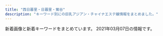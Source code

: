 ```yaml
---
title: "西日暮里・日暮里・鶯谷"
description: "キーワード別にの巨乳アジアン・チャイナエステ嬢情報をまとめました。"
---
```


新着画像と新着キーワードをまとめています。
2021年03月07日の情報です。

<DmmAffiliateIns />
<KeywordTable
  shops={
    [
    {
        "name": "\u706f\u308a\u5c4b",
        "station": "JR\u897f\u65e5\u66ae\u91cc\u99c5",
        "url": "http://chou.ies.bz/",
        "keywords": {
            "C": 1,
            "87": 1,
            "E": 1,
            "84": 2,
            "D": 9,
            "86": 7,
            "85": 1
        },
        "img_links": [
            "http://chou.ies.bz/images/n1.jpg",
            "http://chou.ies.bz/images/mobile.png",
            "http://chou.ies.bz/images/s3.png",
            "http://chou.ies.bz/images/n3.png",
            "http://chou.ies.bz/photos/sites/85/2019/07/2019070106320474.jpg",
            "http://chou.ies.bz/photos/sites/85/2019/06/2019062803491517.jpg",
            "http://chou.ies.bz/photos/sites/85/2019/07/2019070509385227.jpg",
            "http://chou.ies.bz/photos/sites/85/2020/10/2020100610370157.jpg",
            "http://chou.ies.bz/photos/sites/85/2019/07/2019070106340260.jpg",
            "http://chou.ies.bz/photos/sites/85/2020/12/2020120204150858.jpg",
            "http://chou.ies.bz/photos/sites/85/2019/07/2019070106330942.jpg",
            "http://chou.ies.bz/photos/sites/85/2019/07/2019070106333414.jpg",
            "http://chou.ies.bz/photos/sites/85/2020/12/2020121802483415.jpg",
            "http://chou.ies.bz/photos/sites/85/2020/12/2020120204265615.jpg",
            "http://chou.ies.bz/photos/sites/85/2019/12/2019120602315853.jpg",
            "http://chou.ies.bz/images/s_link.png",
            "http://chou.ies.bz/images/top.png",
            "http://chou.ies.bz/images/s_pick.png",
            "http://chou.ies.bz/images/s_staff.jpg",
            "http://chou.ies.bz/images/s1.png",
            "http://chou.ies.bz/images/s_news.png",
            "http://chou.ies.bz/photos/sites/85/2020/10/2020100610383828.jpg"
        ]
    },
    {
        "station": "JR\u9daf\u8c37\u99c5\u5317\u53e3",
        "img_links": [
            "http://www.es-ms.work/images/rec1.jpg",
            "http://www.es-ms.work/images/tg.jpg",
            "http://www.es-ms.work/img/sayuri1.jpg",
            "http://www.es-ms.work/staff/sayuri.jpg",
            "http://www.es-ms.work/img/kaya1.jpg",
            "http://www.es-ms.work/images/sys.jpg",
            "http://www.es-ms.work/images/2.jpg",
            "http://www.es-ms.work/images/int2.jpg",
            "http://www.es-ms.work/images/1.jpg",
            "http://www.es-ms.work/images/rec2.jpg",
            "http://www.es-ms.work/staff/kaya.jpg",
            "http://www.es-ms.work/images/staff_t.jpg",
            "http://www.es-ms.work/images/interior_t.jpg",
            "http://www.es-ms.work/images/head.jpg",
            "http://www.es-ms.work/images/s1.png",
            "http://www.es-ms.work/img/rina1.jpg",
            "http://www.es-ms.work/images/ac1.jpg",
            "http://www.es-ms.work/images/int1.jpg",
            "http://www.es-ms.work/staff/rina.jpg",
            "http://www.es-ms.work/images/news.jpg",
            "http://www.es-ms.work/images/3.jpg"
        ],
        "name": "\u685c\u306e\u5bb6",
        "url": "http://www.es-ms.work/",
        "keywords": {}
    },
    {
        "station": "JR\u65e5\u66ae\u91cc\u99c5\u6771\u53e3",
        "name": "\u7e01",
        "img_links": [
            "http://www.en-nippori.net/image/therapist/02.jpg",
            "http://www.en-nippori.net/image/mainparts/images/navi01_03.jpg",
            "http://www.en-nippori.net/image/therapist/06.jpg",
            "http://www.en-nippori.net/image/index/top.jpg",
            "http://www.en-nippori.net/image/mainparts/images/navi01_04.jpg",
            "http://www.en-nippori.net/image/therapist/01.jpg",
            "http://www.en-nippori.net/image/mainparts/images/navi01_05.jpg",
            "http://www.en-nippori.net/image/mainparts/images/navi01_02.jpg",
            "http://www.en-nippori.net/image/mainparts/main.jpg",
            "http://www.en-nippori.net/image/therapist/04.jpg",
            "http://www.en-nippori.net/image/mainparts/images/navi01_07.jpg",
            "http://www.en-nippori.net/image/therapist/03.jpg",
            "http://www.en-nippori.net/image/mainparts/images/navi01_06.jpg"
        ],
        "keywords": {
            "C": 6
        },
        "url": "http://www.en-nippori.net/"
    },
    {
        "img_links": [
            "http://momo.tyo.cm/images/tit_com05.png",
            "http://momo.tyo.cm/images/tit_com01.png",
            "http://momo.tyo.cm/images/tit_com02.png",
            "http://momo.tyo.cm/images/bg_pick.png",
            "http://momo.tyo.cm/images/top_slider01.jpg",
            "http://momo.tyo.cm/images/border02.png",
            "http://momo.tyo.cm/photos/sites/53/2021/02/2021021607405882.jpg",
            "http://momo.tyo.cm/images/tit_staff.png",
            "http://momo.tyo.cm/images/tit_link01.png",
            "http://momo.tyo.cm/images/nav_link02.png",
            "http://momo.tyo.cm/photos/sites/53/2021/02/2021021607405730.jpg",
            "http://momo.tyo.cm/images/tit02.png",
            "http://momo.tyo.cm/images/nav_link04.png",
            "http://momo.tyo.cm/images/nav_link01.png",
            "http://momo.tyo.cm/images/tit_com.png",
            "http://momo.tyo.cm/images/top_slider02.jpg",
            "http://momo.tyo.cm/images/tit05.png",
            "http://momo.tyo.cm/images/tit_com03.png",
            "http://momo.tyo.cm/images/border01.png",
            "http://momo.tyo.cm/images/nav_link06.png",
            "http://momo.tyo.cm/images/tit03.png",
            "http://momo.tyo.cm/images/pagetop.png",
            "http://momo.tyo.cm/photos/sites/53/2021/02/2021021607405658.jpg",
            "http://momo.tyo.cm/images/tit_com04.png",
            "http://momo.tyo.cm/images/nav_link03.png",
            "http://momo.tyo.cm/photos/sites/53/2021/02/2021021607405578.jpg",
            "http://momo.tyo.cm/images/nav_link05.png",
            "http://momo.tyo.cm/images/news.png",
            "http://momo.tyo.cm/images/tit01.png",
            "http://momo.tyo.cm/images/tit04.png"
        ],
        "url": "http://momo.tyo.cm/",
        "keywords": {
            "86": 15,
            "85": 5,
            "D": 20
        },
        "station": "JR\u65e5\u66ae\u91cc\u99c5\u5357\u53e3",
        "name": "\u6843"
    },
    {
        "img_links": [
            "https://mominoki.tyo.ac/images/themes/pink/r3.jpg",
            "https://mominoki.tyo.ac/photos/sites/41/2020/09/2020092804344656.jpg",
            "https://mominoki.tyo.ac/photos/sites/41/2020/09/2020092810535583.jpg",
            "https://mominoki.tyo.ac/images/themes/pink/no1.png",
            "https://mominoki.tyo.ac/images/themes/pink/s_pickup.png",
            "https://mominoki.tyo.ac/images/themes/pink/line.png",
            "https://mominoki.tyo.ac/images/themes/pink/s_newface.png",
            "https://mominoki.tyo.ac/images/room2.jpg",
            "https://mominoki.tyo.ac/photos/sites/41/2021/03/202103040858470.jpg",
            "https://mominoki.tyo.ac/images/room1.jpg",
            "https://mominoki.tyo.ac/images/room3.jpg",
            "https://mominoki.tyo.ac/images/themes/pink/mobile.jpg",
            "https://mominoki.tyo.ac/photos/sites/41/2021/03/2021030408584133.jpg",
            "https://mominoki.tyo.ac/images/themes/pink/s_link.png",
            "https://mominoki.tyo.ac/images/themes/pink/s_staff.png",
            "https://mominoki.tyo.ac/photos/sites/41/2020/11/2020111401222038.jpg",
            "https://mominoki.tyo.ac/images/themes/pink/s_ranking.png",
            "https://mominoki.tyo.ac/photos/sites/41/2020/09/2020092804344750.jpg",
            "https://mominoki.tyo.ac/photos/sites/41/2020/09/2020092804344859.jpg",
            "https://mominoki.tyo.ac/images/themes/pink/s_news.png",
            "https://mominoki.tyo.ac/images/room4.jpg",
            "https://mominoki.tyo.ac/images/themes/pink/no2.png",
            "https://mominoki.tyo.ac/photos/sites/41/2020/09/2020092801595154.jpg"
        ],
        "name": "\u3082\u307f\u306e\u6728",
        "url": "https://mominoki.tyo.ac/",
        "keywords": {
            "85": 12,
            "C": 19,
            "83": 4,
            "D": 20,
            "87": 8,
            "86": 4,
            "E": 4
        },
        "station": "\u753a\u5c4b\u99c51\u756a\u51fa\u53e3"
    },
    {
        "name": "\u5fc3\u7f8e",
        "img_links": [
            "http://www.ai-lian.work/images/staff_t.jpg",
            "http://www.ai-lian.work/images/ta.jpg",
            "http://www.ai-lian.work/images/3.jpg",
            "http://www.ai-lian.work/images/2.jpg",
            "http://www.ai-lian.work/images/sys1.jpg",
            "http://www.ai-lian.work/images/mobile.jpg",
            "http://www.ai-lian.work/img/saya1.jpg",
            "http://www.ai-lian.work/images/1.jpg",
            "http://www.ai-lian.work/img/aya1.jpg",
            "http://www.ai-lian.work/images/interior_t.jpg",
            "http://www.ai-lian.work/images/int2.jpg",
            "http://www.ai-lian.work/images/news.jpg",
            "http://www.ai-lian.work/images/int1.jpg",
            "http://www.ai-lian.work/img/yui1.jpg",
            "http://www.ai-lian.work/images/head.jpg",
            "http://www.ai-lian.work/images/tel.jpg",
            "http://www.ai-lian.work/images/rec1.jpg",
            "http://www.ai-lian.work/images/line.png"
        ],
        "keywords": {},
        "station": "JR\u9daf\u8c37\u99c5\u5317\u53e3",
        "url": "http://www.ai-lian.work/"
    },
    {
        "url": "http://onkyoukou.tyo.cm/",
        "station": "JR\u897f\u65e5\u66ae\u91cc\u99c5",
        "img_links": [
            "http://onkyoukou.tyo.cm/images/face_bj.jpg",
            "http://onkyoukou.tyo.cm/images/s_mobile.jpg",
            "http://onkyoukou.tyo.cm/photos/sites/88/2017/03/staff2.jpg",
            "http://onkyoukou.tyo.cm/images/nbj1.jpg",
            "http://onkyoukou.tyo.cm/images/s_staff1.jpg",
            "http://onkyoukou.tyo.cm/images/n3.jpg",
            "http://onkyoukou.tyo.cm/images/s_link.jpg",
            "http://onkyoukou.tyo.cm/photos/sites/88/2020/03/2020030111163079.jpg",
            "http://onkyoukou.tyo.cm/images/s_face.jpg",
            "http://onkyoukou.tyo.cm/images/top.png",
            "http://onkyoukou.tyo.cm/images/acc3.jpg",
            "http://onkyoukou.tyo.cm/images/n1.jpg",
            "http://onkyoukou.tyo.cm/images/mobile.jpg",
            "http://onkyoukou.tyo.cm/images/face_bj3.jpg",
            "http://onkyoukou.tyo.cm/photos/sites/88/2017/03/staff1.jpg",
            "http://onkyoukou.tyo.cm/images/s_news.jpg",
            "http://onkyoukou.tyo.cm/images/s_staff.jpg",
            "http://onkyoukou.tyo.cm/images/s_pick.jpg",
            "http://onkyoukou.tyo.cm/images/acc2.jpg",
            "http://onkyoukou.tyo.cm/images/nbj3.jpg",
            "http://onkyoukou.tyo.cm/images/acc1.jpg",
            "http://onkyoukou.tyo.cm/photos/sites/88/2017/03/staff4.jpg",
            "http://onkyoukou.tyo.cm/images/line.jpg"
        ],
        "name": "\u6e29\u99a8\u6e2f-\u304a\u3093\u304d\u3087\u3046\u3053\u3046-",
        "keywords": {
            "88": 6,
            "86": 3,
            "87": 3,
            "C": 13
        }
    },
    {
        "url": "http://www.mac-riraku106.xyz/",
        "keywords": {
            "86": 18,
            "85": 15,
            "C": 19,
            "F": 3,
            "94": 3,
            "D": 46,
            "E": 7
        },
        "name": "\u306f\u305f\u3061",
        "station": "JR\u65e5\u66ae\u91cc\u99c5\u5357\u53e3",
        "img_links": [
            "http://www.mac-riraku106.xyz/uploads/190723/10-2.jpg",
            "http://www.mac-riraku106.xyz/uploads/190723/1-2.jpg",
            "http://www.mac-riraku106.xyz/uploads/190723/25-1.jpg",
            "http://www.mac-riraku106.xyz/uploads/190723/30-1.jpg",
            "http://www.mac-riraku106.xyz/uploads/191008/1-19100Q5453V63.jpg",
            "http://www.mac-riraku106.xyz/uploads/191128/1-19112Q3102OP.jpg",
            "http://www.mac-riraku106.xyz/uploads/191219/1-19121912423J29.jpg",
            "http://www.mac-riraku106.xyz/uploads/200310/1-200310130Z0421.jpg",
            "http://www.mac-riraku106.xyz/uploads/190926/1-1Z926131R6102.jpg",
            "http://www.mac-riraku106.xyz/uploads/191106/1-191106092S0357.jpg",
            "http://www.mac-riraku106.xyz/uploads/190906/1-1ZZ6125225A4.jpg",
            "http://www.mac-riraku106.xyz/static/picture/call.png",
            "http://www.mac-riraku106.xyz/uploads/191219/1-191219124141563.jpg",
            "http://www.mac-riraku106.xyz/uploads/200818/1-200QQ5535E92.jpg",
            "http://www.mac-riraku106.xyz/uploads/200325/1-2003251H312V4.jpg",
            "http://www.mac-riraku106.xyz/uploads/191209/1-191209122ZY50.jpg",
            "http://www.mac-riraku106.xyz/uploads/191209/1-191209123459153.jpg",
            "http://www.mac-riraku106.xyz/uploads/200818/1-200QQ554231G.jpg",
            "http://www.mac-riraku106.xyz/uploads/190723/21-1.jpg",
            "http://www.mac-riraku106.xyz/uploads/190723/1-1.jpg",
            "http://www.mac-riraku106.xyz/uploads/200801/1-200P1110A4M2.jpg",
            "http://www.mac-riraku106.xyz/uploads/200317/1-20031G44220J0.jpg",
            "http://www.mac-riraku106.xyz/static/picture/1.jpg",
            "http://www.mac-riraku106.xyz/uploads/191008/1-19100Q5451M20.jpg",
            "http://www.mac-riraku106.xyz/uploads/200501/1-200501125300127.jpg",
            "http://www.mac-riraku106.xyz/uploads/200608/1-20060Q0251EY.jpg",
            "http://www.mac-riraku106.xyz/static/picture/tel.png",
            "http://www.mac-riraku106.xyz/uploads/200310/1-200310130925920.jpg",
            "http://www.mac-riraku106.xyz/uploads/191128/1-19112Q31009521.jpg",
            "http://www.mac-riraku106.xyz/uploads/200801/1-200P1110631926.jpg",
            "http://www.mac-riraku106.xyz/uploads/190723/23-1.jpg",
            "http://www.mac-riraku106.xyz/uploads/190926/1-1Z926131T2408.jpg",
            "http://www.mac-riraku106.xyz/static/picture/michi01.png",
            "http://www.mac-riraku106.xyz/uploads/200325/1-2003251H340B9.jpg",
            "http://www.mac-riraku106.xyz/uploads/191106/1-191106092J62Y.jpg",
            "http://www.mac-riraku106.xyz/uploads/190723/10-1.jpg",
            "http://www.mac-riraku106.xyz/uploads/190723/23-3.jpg",
            "http://www.mac-riraku106.xyz/static/picture/michi02.png",
            "http://www.mac-riraku106.xyz/uploads/190723/33-1.jpg",
            "http://www.mac-riraku106.xyz/uploads/200501/1-200501145011C2.jpg",
            "http://www.mac-riraku106.xyz/uploads/191209/1-1912091229204E.jpg",
            "http://www.mac-riraku106.xyz/uploads/200317/1-20031G44235R7.jpg",
            "http://www.mac-riraku106.xyz/uploads/200501/1-200501125251121.jpg",
            "http://www.mac-riraku106.xyz/uploads/200801/1-200P1110412514.jpg",
            "http://www.mac-riraku106.xyz/static/picture/2.jpg",
            "http://www.mac-riraku106.xyz/uploads/191128/1-19112Q3111UF.jpg",
            "http://www.mac-riraku106.xyz/uploads/200608/1-20060Q02506204.jpg",
            "http://www.mac-riraku106.xyz/uploads/191106/1-191106092T0531.jpg",
            "http://www.mac-riraku106.xyz/uploads/190906/1-1ZZ612503C39.jpg",
            "http://www.mac-riraku106.xyz/uploads/190723/34-1.jpg",
            "http://www.mac-riraku106.xyz/uploads/200501/1-200501144951148.jpg",
            "http://www.mac-riraku106.xyz/uploads/200317/1-20031G4420c38.jpg",
            "http://www.mac-riraku106.xyz/uploads/200501/1-200501125159161.jpg",
            "http://www.mac-riraku106.xyz/static/picture/top-img02.png",
            "http://www.mac-riraku106.xyz/uploads/200501/1-200501125150516.jpg",
            "http://www.mac-riraku106.xyz/static/picture/top-img09.png",
            "http://www.mac-riraku106.xyz/uploads/190826/1-1ZR614462Qa.jpg",
            "http://www.mac-riraku106.xyz/uploads/200310/1-20031013091I08.jpg",
            "http://www.mac-riraku106.xyz/static/picture/top-img01.png",
            "http://www.mac-riraku106.xyz/uploads/200501/1-200501145002a7.jpg",
            "http://www.mac-riraku106.xyz/uploads/200818/1-200QQ55415J4.jpg",
            "http://www.mac-riraku106.xyz/uploads/190826/1-1ZR6144611E0.jpg",
            "http://www.mac-riraku106.xyz/uploads/190723/23-2.jpg",
            "http://www.mac-riraku106.xyz/static/picture/top-img03.png"
        ]
    },
    {
        "url": "http://www.hohoemi.es-relax.info/",
        "station": "JR\u897f\u65e5\u66ae\u91cc\u99c5",
        "keywords": {},
        "img_links": [
            "http://www.hohoemi.es-relax.info/images/r01.jpg",
            "http://www.hohoemi.es-relax.info/i/room/r03.jpg",
            "http://www.hohoemi.es-relax.info/gals/karin1.jpg",
            "http://www.hohoemi.es-relax.info/i/room/r01.jpg",
            "http://www.hohoemi.es-relax.info/images/img02.jpg",
            "http://www.hohoemi.es-relax.info/images/img04.jpg",
            "http://www.hohoemi.es-relax.info/i/room/r04.jpg",
            "http://www.hohoemi.es-relax.info/gals/nana1.jpg",
            "http://www.hohoemi.es-relax.info/images/r04.jpg",
            "http://www.hohoemi.es-relax.info/gals/egao1.jpg",
            "http://www.hohoemi.es-relax.info/images/r03.jpg",
            "http://www.hohoemi.es-relax.info/images/162-1.jpg",
            "http://www.hohoemi.es-relax.info/gals/rika1.jpg",
            "http://www.hohoemi.es-relax.info/gals/yuyu1.jpg",
            "http://www.hohoemi.es-relax.info/gals/monika1.jpg",
            "http://www.hohoemi.es-relax.info/images/img03.jpg",
            "http://www.hohoemi.es-relax.info/images/r05.jpg",
            "http://www.hohoemi.es-relax.info/images/r02.jpg",
            "http://www.hohoemi.es-relax.info/gals/nanami1.jpg",
            "http://www.hohoemi.es-relax.info/gals/yuri1.jpg",
            "http://www.hohoemi.es-relax.info/i/room/r02.jpg",
            "http://www.hohoemi.es-relax.info/gals/mirai1.jpg",
            "http://www.hohoemi.es-relax.info/images/newsbar.jpg",
            "http://www.hohoemi.es-relax.info/images/nanami1.jpg"
        ],
        "name": "\u307b\u307b\u3048\u307f"
    },
    {
        "url": "http://lapis.tyo.cm/",
        "name": "\u30e9\u30d4\u30b9",
        "img_links": [
            "http://lapis.tyo.cm/images/s_pick.jpg",
            "http://lapis.tyo.cm/images/s_blog.jpg",
            "http://lapis.tyo.cm/images/s_link.jpg",
            "http://lapis.tyo.cm/images/pick_bj3.jpg",
            "http://lapis.tyo.cm/photos/sites/75/2021/01/2021010407562697.jpg",
            "http://lapis.tyo.cm/images/s_face.jpg",
            "http://lapis.tyo.cm/images/new.jpg",
            "http://lapis.tyo.cm/images/pick_bj1.jpg",
            "http://lapis.tyo.cm/images/nbj1.jpg",
            "http://lapis.tyo.cm/photos/sites/75/2021/01/2021010407562290.jpg",
            "http://lapis.tyo.cm/images/nbj3.jpg",
            "http://lapis.tyo.cm/photos/sites/75/2021/01/2021010407562324.jpg",
            "http://lapis.tyo.cm/images/s_staff.jpg",
            "http://lapis.tyo.cm/images/mobile.jpg",
            "http://lapis.tyo.cm/images/top.png",
            "http://lapis.tyo.cm/photos/sites/75/2021/01/2021010407562482.jpg"
        ],
        "station": "JR\u9daf\u8c37\u99c5\u5317\u53e3",
        "keywords": {
            "86": 8,
            "83": 4,
            "D": 16,
            "87": 4
        }
    },
    {
        "name": "\u307f\u306a\u307f",
        "img_links": [
            "http://www.es-minami.com/gals/mika2.jpg",
            "http://es-minami.com/images/rika1.jpg",
            "http://www.es-minami.com/images/riri1.jpg",
            "http://www.es-minami.com/img/mika2.jpg",
            "http://www.es-minami.com/images/mika2.jpg",
            "http://www.es-minami.com/images/sayuri1.jpg",
            "http://es-minami.com/images/nana1.jpg",
            "http://www.es-minami.com/images/rika1.jpg",
            "http://www.es-minami.com/gals/sayuri2.jpg",
            "http://www.es-minami.com/images/news.png",
            "http://es-minami.com/gals/mika1.jpg",
            "http://es-minami.com/img/yuki1.jpg",
            "http://es-minami.com/images/mika1.jpg",
            "http://www.es-minami.com/images/nana1.jpg",
            "http://es-minami.com/images/sayuri1.jpg",
            "http://es-minami.com/img/nana1.jpg",
            "http://www.es-minami.com/gals/yuki1.jpg",
            "http://es-minami.com/gals/mika2.jpg",
            "http://www.es-minami.com/img/nana1.jpg",
            "http://www.es-minami.com/images/sayuri2.jpg",
            "http://es-minami.com/gals/riri1.jpg",
            "http://es-minami.com/img/mika1.jpg",
            "http://www.es-minami.com/img/sayuri1.jpg",
            "http://www.es-minami.com/gals/sakura1.jpg",
            "http://www.es-minami.com/images/mobole.png",
            "http://es-minami.com/gals/nana1.jpg",
            "http://es-minami.com/gals/sayuri1.jpg",
            "http://es-minami.com/images/mika2.jpg",
            "http://es-minami.com/gals/yuki1.jpg",
            "http://es-minami.com/gals/sakura1.jpg",
            "http://www.es-minami.com/images/yuki1.jpg",
            "http://es-minami.com/images/riri1.jpg",
            "http://es-minami.com/img/riri1.jpg",
            "http://www.es-minami.com/gals/sayuri1.jpg",
            "http://www.es-minami.com/images/pick_staff6.jpg",
            "http://www.es-minami.com/gals/riri1.jpg",
            "http://www.es-minami.com/img/riri1.jpg",
            "http://es-minami.com/images/mobole.png",
            "http://www.es-minami.com/gals/mika1.jpg",
            "http://es-minami.com/img/sayuri2.jpg",
            "http://es-minami.com/images/staff-bar.png",
            "http://www.es-minami.com/img/sayuri2.jpg",
            "http://www.es-minami.com/images/mika1.jpg",
            "http://es-minami.com/gals/rika1.jpg",
            "http://es-minami.com/gals/sayuri2.jpg",
            "http://www.es-minami.com/gals/nana1.jpg",
            "http://es-minami.com/images/pick_staff6.jpg",
            "http://es-minami.com/images/yuki1.jpg",
            "http://www.es-minami.com/images/staff-bar.png",
            "http://es-minami.com/img/mika2.jpg",
            "http://es-minami.com/images/sayuri2.jpg",
            "http://es-minami.com/images/news.png",
            "http://es-minami.com/img/sayuri1.jpg",
            "http://www.es-minami.com/img/mika1.jpg",
            "http://www.es-minami.com/img/yuki1.jpg",
            "http://www.es-minami.com/gals/rika1.jpg"
        ],
        "keywords": {},
        "station": "JR\u65e5\u66ae\u91cc\u99c5\u6771\u53e3",
        "url": "http://es-minami.com/"
    },
    {
        "name": "\u3075\u308f\u3075\u308f",
        "url": "http://flowerscent.este.work/",
        "keywords": {
            "86": 12,
            "C": 36,
            "83": 36,
            "D": 12,
            "E": 12,
            "87": 12
        },
        "station": "JR\u897f\u65e5\u66ae\u91cc\u99c5",
        "img_links": [
            "http://flowerscent.este.work/head_3_4691_1556258938113847.png",
            "http://flowerscent.este.work/head_2_4691_1553674270815382.png",
            "http://flowerscent.este.work/2/uploadimg/1600260826.jpg",
            "http://flowerscent.este.work/2/uploadimg/1599833697.jpg",
            "http://flowerscent.este.work/head_1_4691_1553674270167089.png"
        ]
    },
    {
        "station": "JR\u65e5\u66ae\u91cc\u99c5\u6771\u53e3",
        "url": "http://esthe-aroma.red/",
        "img_links": [
            "http://esthe-aroma.red/images/cg11.jpg",
            "http://esthe-aroma.red/images/evetop.png",
            "http://esthe-aroma.red/images/cg00.jpg",
            "http://esthe-aroma.red/images/cg09.jpg",
            "http://esthe-aroma.red/images/kan.jpg",
            "http://esthe-aroma.red/images/cg06.jpg",
            "http://esthe-aroma.red/images/cg08.jpg",
            "http://esthe-aroma.red/images/cg02.jpg",
            "http://esthe-aroma.red/images/cg01.jpg",
            "http://esthe-aroma.red/images/cg05.jpg",
            "http://esthe-aroma.red/images/precau.png",
            "http://esthe-aroma.red/images/staff_s.png",
            "http://esthe-aroma.red/images/cg10.jpg",
            "http://esthe-aroma.red/link/menlog.jpg",
            "http://esthe-aroma.red/images/r2.jpg",
            "http://esthe-aroma.red/images/cg03.jpg",
            "http://esthe-aroma.red/images/sruru.jpg",
            "http://esthe-aroma.red/images/imm.jpg",
            "http://esthe-aroma.red/images/r1.jpg",
            "http://esthe-aroma.red/images/r4.jpg",
            "http://esthe-aroma.red/images/cg07.jpg",
            "http://esthe-aroma.red/images/top.png",
            "http://esthe-aroma.red/images/rec.png",
            "http://esthe-aroma.red/images/r3.jpg",
            "http://esthe-aroma.red/images/cg04.jpg",
            "http://esthe-aroma.red/images/news.png"
        ],
        "keywords": {
            "D": 10,
            "E": 1,
            "86": 11
        },
        "name": "\u548c\u5408 \u308f\u3054\u3046"
    },
    {
        "img_links": [
            "http://massage-aroma.pink/images/no.png",
            "http://massage-aroma.pink/images/nav-006.png",
            "http://massage-aroma.pink/images/cg09.jpg",
            "http://massage-aroma.pink/images/cg07.jpg",
            "http://massage-aroma.pink/images/nav-002.png",
            "http://massage-aroma.pink/images/cg06.jpg",
            "http://massage-aroma.pink/images/cg05.jpg",
            "http://massage-aroma.pink/images/cg011.jpg",
            "http://massage-aroma.pink/images/cg02.jpg",
            "http://massage-aroma.pink/images/nav-001.png",
            "http://massage-aroma.pink/images/cg03.jpg",
            "http://massage-aroma.pink/images/cg08.jpg",
            "http://massage-aroma.pink/images/tel.png",
            "http://massage-aroma.pink/images/top001.png",
            "http://massage-aroma.pink/images/cg01.jpg",
            "http://massage-aroma.pink/images/nav-004.png",
            "http://massage-aroma.pink/images/nav-003.png",
            "http://massage-aroma.pink/images/nav-005.png",
            "http://massage-aroma.pink/images/cg04.jpg",
            "http://massage-aroma.pink/images/cg061.jpg"
        ],
        "url": "http://massage-aroma.pink/",
        "name": "\u30d1\u30b8\u30e3\u30de",
        "station": "JR\u65e5\u66ae\u91cc\u99c5\u6771\u53e3",
        "keywords": {
            "86": 9,
            "D": 9
        }
    },
    {
        "img_links": [],
        "name": "\u9e97\u4eba",
        "url": "http://reijin.xyz.mn/",
        "keywords": {},
        "station": "JR\u65e5\u66ae\u91cc\u99c5\u6771\u53e3"
    },
    {
        "station": "\u65e5\u66ae\u91cc\u99c5\u6771\u53e3",
        "img_links": [
            "http://www.relax-mirai.info/images/m04.jpg",
            "http://www.relax-mirai.info/images/m02.jpg",
            "http://www.relax-mirai.info/images/momo1.jpg",
            "http://www.relax-mirai.info/gals/emi1.jpg",
            "http://www.relax-mirai.info/gals/aki1.jpg",
            "http://www.relax-mirai.info/images/qr.jpg",
            "http://www.relax-mirai.info/i/images/sayuri1.jpg",
            "http://www.relax-mirai.info/images/info01.jpg",
            "http://www.relax-mirai.info/i/images/momo1.jpg",
            "http://www.relax-mirai.info/images/info02.jpg",
            "http://www.relax-mirai.info/images/m03.jpg",
            "http://www.relax-mirai.info/images/sayuri1.jpg",
            "http://www.relax-mirai.info/images/risa1.jpg",
            "http://www.relax-mirai.info/gals/kaka1.jpg",
            "http://www.relax-mirai.info/i/120/sayuri1.jpg",
            "http://www.relax-mirai.info/gals/risa1.jpg"
        ],
        "url": "http://www.relax-mirai.info/",
        "name": "\u672a\u6765",
        "keywords": {}
    },
    {
        "url": "https://www.sofia-est.com/",
        "name": "\u30bd\u30d5\u30a3\u30a2",
        "img_links": [
            "https://www.sofia-est.com/img/girl/thumb/s81_3.jpg",
            "https://www.sofia-est.com/img/girl/main/s99_1.jpg",
            "https://www.sofia-est.com/img/material/gm4_rollout.png",
            "https://www.sofia-est.com/img/girl/list/s97_list.jpg",
            "https://www.sofia-est.com/img/material/photo5.jpg",
            "https://www.sofia-est.com/img/material/page6_subt2.png",
            "https://www.sofia-est.com/img/girl/thumb/s89_2.jpg",
            "https://www.sofia-est.com/img/girl/list/s84_list.jpg",
            "https://www.sofia-est.com/img/girl/thumb/s55_3.jpg",
            "https://www.sofia-est.com/img/girl/thumb/s94_1.jpg",
            "https://www.sofia-est.com/img/material/gm6_rollout.png",
            "https://www.sofia-est.com/img/material/movie_right_yaji.png",
            "https://www.sofia-est.com/img/girl/pickup/pickup20190509222453.jpg",
            "https://www.sofia-est.com/img/girl/thumb/s81_2.jpg",
            "https://www.sofia-est.com/img/girl/main/s108_1.jpg",
            "https://www.sofia-est.com/img/material/mob_m1_rev1.jpg",
            "https://www.sofia-est.com/img/material/photo3.jpg",
            "https://www.sofia-est.com/img/material/photo1.jpg",
            "https://www.sofia-est.com/img/material/gm3_rollout.png",
            "https://www.sofia-est.com/img/girl/pickup/pickup20191220093702.jpg",
            "https://www.sofia-est.com/img/girl/thumb/s81_1.jpg",
            "https://www.sofia-est.com/img/girl/list/s94_list.jpg",
            "https://www.sofia-est.com/img/material/page6_subt1.png",
            "https://www.sofia-est.com/img/girl/pickup/pickup20200111122329.jpg",
            "https://www.sofia-est.com/img/girl/thumb/s56_1.jpg",
            "https://www.sofia-est.com/img/material/top_pickup.png",
            "https://www.sofia-est.com/img/material/gm1_rollout.png",
            "https://www.sofia-est.com/img/material/photo7.jpg",
            "https://www.sofia-est.com/img/girl/main/s85_1.jpg",
            "https://www.sofia-est.com/img/material/page5_subt2.png",
            "https://www.sofia-est.com/img/girl/list/s56_list.jpg",
            "https://www.sofia-est.com/img/material/top_kodawariimg1.jpg",
            "https://www.sofia-est.com/img/girl/list/s100_list.jpg",
            "https://www.sofia-est.com/img/material/photo6.jpg",
            "https://www.sofia-est.com/img/girl/main/s94_1.jpg",
            "https://www.sofia-est.com/img/material/top_about.png",
            "https://www.sofia-est.com/img/material/page3_subt1.png",
            "https://www.sofia-est.com/img/material/movie20141210.jpg",
            "https://www.sofia-est.com/img/girl/thumb/s92_1.jpg",
            "https://www.sofia-est.com/img/girl/thumb/s100_1.jpg",
            "https://www.sofia-est.com/img/material/page4_subt2.png",
            "https://www.sofia-est.com/img/material/course_tanta1.png",
            "https://www.sofia-est.com/img/material/doublecourse_rev1.png",
            "https://www.sofia-est.com/img/material/movieicon.png",
            "https://www.sofia-est.com/img/top/topslide20141211.jpg",
            "https://www.sofia-est.com/img/material/top_newface.png",
            "https://www.sofia-est.com/img/girl/pickup/pickup20191220093623.jpg",
            "https://www.sofia-est.com/img/girl/list/s111_list.jpg",
            "https://www.sofia-est.com/img/material/page8_subt1.png",
            "https://www.sofia-est.com/img/material/top_twitter.png",
            "https://www.sofia-est.com/img/material/gm2_rollout.png",
            "https://www.sofia-est.com/img/girl/main/s97_1.jpg",
            "https://www.sofia-est.com/img/material/mobileqr.png",
            "https://www.sofia-est.com/img/material/yakusoku.png",
            "https://www.sofia-est.com/img/material/sd_rt_btn.png",
            "https://www.sofia-est.com/img/material/page6_subt3.png",
            "https://www.sofia-est.com/img/girl/thumb/s57_1.jpg",
            "https://www.sofia-est.com/img/girl/thumb/s97_1.jpg",
            "https://www.sofia-est.com/img/material/movie_left_yaji.png",
            "https://www.sofia-est.com/img/girl/list/s55_list.jpg",
            "https://www.sofia-est.com/img/material/noimg_m.jpg",
            "https://www.sofia-est.com/img/girl/list/s81_list.jpg",
            "https://www.sofia-est.com/img/material/pagetop_rollout.png",
            "https://www.sofia-est.com/img/girl/thumb/s85_2.jpg",
            "https://www.sofia-est.com/img/material/iph.png",
            "https://www.sofia-est.com/img/girl/main/s81_1.jpg",
            "https://www.sofia-est.com/img/material/mob_m2_rev1.jpg",
            "https://www.sofia-est.com/img/material/coursepoint_rev2.png",
            "https://www.sofia-est.com/img/girl/thumb/s81_4.jpg",
            "https://www.sofia-est.com/img/girl/main/s111_1.jpg",
            "https://www.sofia-est.com/img/material/hosi5.png",
            "https://www.sofia-est.com/img/material/page7_subt1.png",
            "https://www.sofia-est.com/img/material/top_kodawari.png",
            "https://www.sofia-est.com/img/material/photobig.jpg",
            "https://www.sofia-est.com/img/material/top_infomation.png",
            "https://www.sofia-est.com/img/girl/thumb/s99_2.jpg",
            "https://www.sofia-est.com/img/girl/thumb/s108_1.jpg",
            "https://www.sofia-est.com/img/top/topslide20141210.jpg",
            "https://www.sofia-est.com/img/material/gm5_rollout.png",
            "https://www.sofia-est.com/img/girl/main/s100_1.jpg",
            "https://www.sofia-est.com/img/girl/thumb/s84_1.jpg",
            "https://www.sofia-est.com/img/girl/list/s99_list.jpg",
            "https://www.sofia-est.com/img/material/page3_1_subt2.png",
            "https://www.sofia-est.com/img/top/topslide20150918.jpg",
            "https://www.sofia-est.com/img/girl/thumb/s85_3.jpg",
            "https://www.sofia-est.com/img/material/photo4.jpg",
            "https://www.sofia-est.com/img/girl/thumb/s97_2.jpg",
            "https://www.sofia-est.com/img/material/mob_youtube.png",
            "https://www.sofia-est.com/img/material/course_tanta2.png",
            "https://www.sofia-est.com/img/girl/thumb/s55_2.jpg",
            "https://www.sofia-est.com/img/material/page3_1_subt1.png",
            "https://www.sofia-est.com/img/material/page4_subt1.png",
            "https://www.sofia-est.com/img/material/mob_m5.jpg",
            "https://www.sofia-est.com/img/girl/list/s108_list.jpg",
            "https://www.sofia-est.com/img/girl/thumb/s100_2.jpg",
            "https://www.sofia-est.com/img/girl/list/s57_list.jpg",
            "https://www.sofia-est.com/img/material/page5_subt1.png",
            "https://www.sofia-est.com/img/girl/thumb/s99_1.jpg",
            "https://www.sofia-est.com/img/girl/thumb/s89_1.jpg",
            "https://www.sofia-est.com/img/material/mob_m3_rev1.jpg",
            "https://www.sofia-est.com/img/girl/list/s89_list.jpg",
            "https://www.sofia-est.com/img/girl/main/s92_1.jpg",
            "https://www.sofia-est.com/img/material/page2_subt1.png",
            "https://www.sofia-est.com/img/material/phototxt.jpg",
            "https://www.sofia-est.com/img/material/photo8.jpg",
            "https://www.sofia-est.com/img/material/courseoption_rev1.png",
            "https://www.sofia-est.com/img/girl/list/s85_list.jpg",
            "https://www.sofia-est.com/img/girl/mobilepickup/mobilepickup20200302124127.jpg",
            "https://www.sofia-est.com/img/girl/thumb/s55_1.jpg",
            "https://www.sofia-est.com/img/girl/thumb/s92_2.jpg",
            "https://www.sofia-est.com/img/material/top_camp.png",
            "https://www.sofia-est.com/img/material/photo2.jpg",
            "https://www.sofia-est.com/img/girl/thumb/s85_1.jpg",
            "https://www.sofia-est.com/img/girl/main/s89_1.jpg",
            "https://www.sofia-est.com/img/girl/thumb/s111_1.jpg",
            "https://www.sofia-est.com/img/material/noimg_b.jpg",
            "https://www.sofia-est.com/img/girl/main/s84_1.jpg",
            "https://www.sofia-est.com/img/material/top_movie.png",
            "https://www.sofia-est.com/img/banner/koko_120x60.png",
            "https://www.sofia-est.com/img/girl/thumb/s81_5.jpg",
            "https://www.sofia-est.com/img/what/coupon202009.png",
            "https://www.sofia-est.com/img/material/page8_subt2.png",
            "https://www.sofia-est.com/img/girl/list/s92_list.jpg",
            "https://www.sofia-est.com/img/material/top_news.png",
            "https://www.sofia-est.com/img/material/mob_m4.jpg",
            "https://www.sofia-est.com/img/girl/thumb/s84_2.jpg",
            "https://www.sofia-est.com/img/girl/thumb/s94_2.jpg",
            "https://www.sofia-est.com/img/material/noimg_thumb.jpg",
            "https://www.sofia-est.com/img/girl/main/s55_1.jpg"
        ],
        "station": "JR\u65e5\u66ae\u91cc\u99c5\u5357\u53e3",
        "keywords": {
            "G": 1,
            "\u30bb\u30af\u30b7\u30fc": 28,
            "\u30c0\u30a4\u30ca\u30de\u30a4\u30c8": 1
        }
    },
    {
        "station": "JR\u9daf\u8c37\u99c5\u5317\u53e3",
        "keywords": {
            "C": 21
        },
        "url": "http://es-rlx.com/",
        "img_links": [
            "http://es-rlx.com/staff/mai/01mb.jpg",
            "http://es-rlx.com/staff/yuki/01mb.jpg",
            "http://es-rlx.com/img/access/kanban.png",
            "http://es-rlx.com/staff/anna/01.jpg",
            "http://es-rlx.com/staff/minami/01mb.jpg",
            "http://es-rlx.com/img/ft_tel.png",
            "http://es-rlx.com/staff/rumi/01.jpg",
            "http://es-rlx.com/staff/sakura/01.jpg",
            "http://es-rlx.com/img/ttl_rec.png",
            "http://es-rlx.com/img/ttl_staff.png",
            "http://es-rlx.com/staff/rumi/01mb.jpg",
            "http://es-rlx.com/staff/sakura/01mb.jpg",
            "http://es-rlx.com/img/ttl_tnew.png",
            "http://es-rlx.com/img/youtube.jpg",
            "http://es-rlx.com/img/access/roaddm.png",
            "http://es-rlx.com/staff/minami/01.jpg",
            "http://es-rlx.com/img/ttl_mobile.png",
            "http://es-rlx.com/img/access/road04.jpg",
            "http://es-rlx.com/pic/top2.jpg",
            "http://es-rlx.com/img/access/road03.jpg",
            "http://es-rlx.com/pic/top3.jpg",
            "http://es-rlx.com/pic/head.png",
            "http://es-rlx.com/staff/mai/01.jpg",
            "http://es-rlx.com/pic/top1.jpg",
            "http://es-rlx.com/img/access/road01.jpg",
            "http://es-rlx.com/staff/anna/01mb.jpg",
            "http://es-rlx.com/i/files/homeimg.jpg",
            "http://es-rlx.com/staff/yuki/01.jpg",
            "http://es-rlx.com/img/access/road02.jpg"
        ],
        "name": "\u5065\u7f8e\u5802"
    }
]
}
/>
<DmmAffiliateScript />
